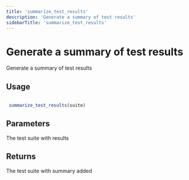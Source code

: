 ```yaml
---
title: 'summarize_test_results'
description: 'Generate a summary of test results'
sidebarTitle: 'summarize_test_results'
---
```


# Generate a summary of test results


 Generate a summary of test results


## Usage

```r

 summarize_test_results(suite)

```

## Parameters

<ParamField body="suite" type="any">
  The test suite with results
</ParamField>

## Returns


 The test suite with summary added
